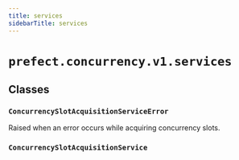 ```yaml
---
title: services
sidebarTitle: services
---
```


# `prefect.concurrency.v1.services`

## Classes

### `ConcurrencySlotAcquisitionServiceError`


Raised when an error occurs while acquiring concurrency slots.


### `ConcurrencySlotAcquisitionService`
